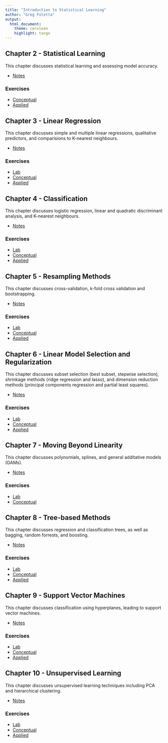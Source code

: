 ```yaml
---
title: "Introduction to Statistical Learning"
author: "Greg Foletta"
output:
  html_document:
    theme: cerulean
    highlight: tango
---
```


## Chapter 2 - Statistical Learning

This chapter discusses statistical learning and assessing model accuracy.

* [Notes](Chapter_2/notes.html)

### Exercises 

* [Conceptual](Chapter_2/conceptual.html)
* [Applied](Chapter_2/applied.html)

## Chapter 3 - Linear Regression

This chapter discusses simple and multiple linear regressions, qualitative predictors, and comparisions to K-nearest neighbours.

* [Notes](Chapter_3/notes.html)

### Exercises
* [Lab](Chapter_3/lab.html)
* [Conceptual](Chapter_3/conceptual.html)
* [Applied](Chapter_3/applied.html)

## Chapter 4 - Classification

This chapter discusses logistic regression, linear and quadratic discriminant analysis, and K-nearest neighbours.

* [Notes](Chapter_4/notes.html)

### Exercises
* [Lab](Chapter_4/lab.html)
* [Conceptual](Chapter_4/conceptual.html)
* [Applied](Chapter_4/applied.html)

## Chapter 5 - Resampling Methods

This chapter discusses cross-validation, k-fold cross validation and bootstrapping.

* [Notes](Chapter_5/notes.html)

### Exercises
* [Lab](Chapter_5/lab.html)
* [Conceptual](Chapter_5/conceptual.html)
* [Applied](Chapter_5/applied.html)

## Chapter 6 - Linear Model Selection and Regularization

This chapter discusses subset selection (best subset, stepwise selection), shrinkage methods (ridge regression and lasso), and dimension reduction methods (principal components regression and partial least squares).

* [Notes](Chapter_6/notes.html)

### Exercises

* [Lab](Chapter_6/lab.html)
* [Conceptual](Chapter_6/conceptual.html)
* [Applied](Chapter_6/applied.html)

## Chapter 7 - Moving Beyond Linearity

This chapter discusses polynomials, splines, and general additative models (GAMs).

* [Notes](Chapter_7/notes.html)

### Exercises

* [Lab](Chapter_7/lab.html)
* [Conceptual](Chapter_7/conceptual.html)

## Chapter 8 - Tree-based Methods

This chapter discusses regression and classification trees, as well as bagging, random forrests, and boosting.

* [Notes](Chapter_8/notes.html)

### Exercises

* [Lab](Chapter_8/lab.html)
* [Conceptual](Chapter_8/conceptual.html)
* [Applied](Chapter_8/appplied.html)

## Chapter 9 - Support Vector Machines

This chapter discusses classification using hyperplanes, leading to support vector machines.

* [Notes](Chapter_9/notes.html)

### Exercises

* [Lab](Chapter_9/lab.html)
* [Conceptual](Chapter_9/conceptual.html)
* [Applied](Chapter_9/applied.html)

## Chapter 10 - Unsupervised Learning

This chapter discusses unsupervised learning techniques including PCA and hierarchical clustering.

* [Notes](Chapter_10/notes.html)

### Exercises

* [Lab](Chapter_10/lab.html)
* [Conceptual](Chapter_10/conceptual.html)
* [Applied](Chapter_10/applied.html)

